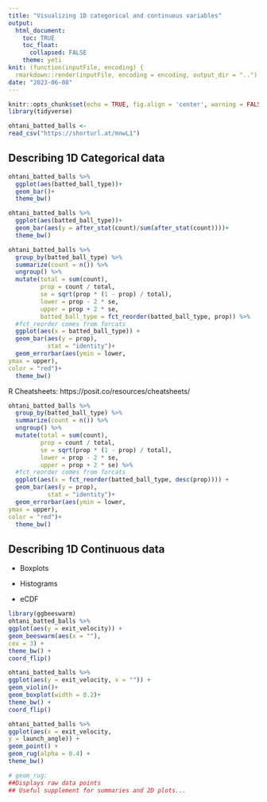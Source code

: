 ```yaml
---
title: "Visualizing 1D categorical and continuous variables"
output: 
  html_document:
    toc: TRUE
    toc_float:
      collapsed: FALSE
    theme: yeti
knit: (function(inputFile, encoding) {
  rmarkdown::render(inputFile, encoding = encoding, output_dir = "..") })
date: "2023-06-08"
---
```


```r
knitr::opts_chunk$set(echo = TRUE, fig.align = 'center', warning = FALSE, message = FALSE)
library(tidyverse)
```

```r
ohtani_batted_balls <-
read_csv("https://shorturl.at/mnwL1")
```

## Describing 1D Categorical data

```r
ohtani_batted_balls %>% 
  ggplot(aes(batted_ball_type))+
  geom_bar()+
  theme_bw()
```
```r
ohtani_batted_balls %>% 
  ggplot(aes(batted_ball_type))+
  geom_bar(aes(y = after_stat(count)/sum(after_stat(count))))+
  theme_bw()
```

```r
ohtani_batted_balls %>% 
  group_by(batted_ball_type) %>% 
  summarize(count = n()) %>% 
  ungroup() %>% 
  mutate(total = sum(count),
         prop = count / total,
         se = sqrt(prop * (1 - prop) / total),
         lower = prop - 2 * se,
         upper = prop + 2 * se,
         batted_ball_type = fct_reorder(batted_ball_type, prop)) %>% 
  #fct_reorder comes from forcats 
  ggplot(aes(x = batted_ball_type)) +
  geom_bar(aes(y = prop),
           stat = "identity")+
  geom_errorbar(aes(ymin = lower,
ymax = upper),
color = "red")+
  theme_bw()
```

R Cheatsheets: https://posit.co/resources/cheatsheets/ 

```r
ohtani_batted_balls %>% 
  group_by(batted_ball_type) %>% 
  summarize(count = n()) %>% 
  ungroup() %>% 
  mutate(total = sum(count),
         prop = count / total,
         se = sqrt(prop * (1 - prop) / total),
         lower = prop - 2 * se,
         upper = prop + 2 * se) %>% 
  #fct_reorder comes from forcats 
  ggplot(aes(x = fct_reorder(batted_ball_type, desc(prop)))) +
  geom_bar(aes(y = prop),
           stat = "identity")+
  geom_errorbar(aes(ymin = lower,
ymax = upper),
color = "red")+
  theme_bw()
```

## Describing 1D Continuous data

* Boxplots 

* Histograms

* eCDF

```r
library(ggbeeswarm)
ohtani_batted_balls %>%
ggplot(aes(y = exit_velocity)) +
geom_beeswarm(aes(x = ""),
cex = 3) +
theme_bw() +
coord_flip()
```
```r
ohtani_batted_balls %>%
ggplot(aes(y = exit_velocity, x = "")) +
geom_violin()+
geom_boxplot(width = 0.2)+
theme_bw() +
coord_flip()
```

```r
ohtani_batted_balls %>%
ggplot(aes(x = exit_velocity,
y = launch_angle)) +
geom_point() +
geom_rug(alpha = 0.4) +
theme_bw()

# geom_rug:
##Displays raw data points
## Useful supplement for summaries and 2D plots...
```

